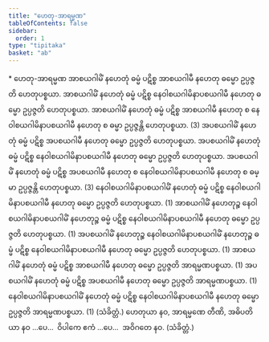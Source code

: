 ```yaml
---
title: "ဟေတု-အာရမ္မဏ"
tableOfContents: false
sidebar:
  order: 1
type: "tipitaka"
basket: "ab"
---
```



<DynamicBreadcrumb />

<Paragraph type="center">
* ဟေတု-အာရမ္မဏ
</Paragraph>

<Division number="138">

<Paragraph number="487">
အာစယဂါမိံ နဟေတုံ ဓမ္မံ ပဋိစ္စ အာစယဂါမီ နဟေတု ဓမ္မော ဥပ္ပဇ္ဇတိ ဟေတုပစ္စယာ. အာစယဂါမိံ နဟေတုံ ဓမ္မံ ပဋိစ္စ နေဝါစယဂါမိနာပစယဂါမီ နဟေတု ဓမ္မော ဥပ္ပဇ္ဇတိ ဟေတုပစ္စယာ. အာစယဂါမိံ နဟေတုံ ဓမ္မံ ပဋိစ္စ အာစယဂါမီ နဟေတု စ နေဝါစယဂါမိနာပစယဂါမီ နဟေတု စ ဓမ္မာ ဥပ္ပဇ္ဇန္တိ ဟေတုပစ္စယာ. (3)
</Paragraph>

<Paragraph number="488">
အပစယဂါမိံ နဟေတုံ ဓမ္မံ ပဋိစ္စ အပစယဂါမီ နဟေတု ဓမ္မော ဥပ္ပဇ္ဇတိ ဟေတုပစ္စယာ. အပစယဂါမိံ နဟေတုံ ဓမ္မံ ပဋိစ္စ နေဝါစယဂါမိနာပစယဂါမီ နဟေတု ဓမ္မော ဥပ္ပဇ္ဇတိ ဟေတုပစ္စယာ. အပစယဂါမိံ နဟေတုံ ဓမ္မံ ပဋိစ္စ အပစယဂါမီ နဟေတု စ နေဝါစယဂါမိနာပစယဂါမီ နဟေတု စ ဓမ္မာ ဥပ္ပဇ္ဇန္တိ ဟေတုပစ္စယာ. (3)
</Paragraph>

<Paragraph number="489">
နေဝါစယဂါမိနာပစယဂါမိံ နဟေတုံ ဓမ္မံ ပဋိစ္စ နေဝါစယဂါမိနာပစယဂါမီ နဟေတု ဓမ္မော ဥပ္ပဇ္ဇတိ ဟေတုပစ္စယာ. (1)
</Paragraph>

<Paragraph number="490">
အာစယဂါမိံ နဟေတုဉ္စ နေဝါစယဂါမိနာပစယဂါမိံ နဟေတုဉ္စ ဓမ္မံ ပဋိစ္စ နေဝါစယဂါမိနာပစယဂါမီ နဟေတု ဓမ္မော ဥပ္ပဇ္ဇတိ ဟေတုပစ္စယာ. (1)
</Paragraph>

<Paragraph number="491">
အပစယဂါမိံ နဟေတုဉ္စ နေဝါစယဂါမိနာပစယဂါမိံ နဟေတုဉ္စ ဓမ္မံ ပဋိစ္စ နေဝါစယဂါမိနာပစယဂါမီ နဟေတု ဓမ္မော ဥပ္ပဇ္ဇတိ ဟေတုပစ္စယာ. (1)
</Paragraph>

</Division>
<Division number="139">

<Paragraph number="492">
အာစယဂါမိံ နဟေတုံ ဓမ္မံ ပဋိစ္စ အာစယဂါမီ နဟေတု ဓမ္မော ဥပ္ပဇ္ဇတိ အာရမ္မဏပစ္စယာ. (1)
</Paragraph>

<Paragraph number="493">
အပစယဂါမိံ နဟေတုံ ဓမ္မံ ပဋိစ္စ အပစယဂါမီ နဟေတု ဓမ္မော ဥပ္ပဇ္ဇတိ အာရမ္မဏပစ္စယာ. (1)
</Paragraph>

<Paragraph number="494">
နေဝါစယဂါမိနာပစယဂါမိံ နဟေတုံ ဓမ္မံ ပဋိစ္စ နေဝါစယဂါမိနာပစယဂါမီ နဟေတု ဓမ္မော ဥပ္ပဇ္ဇတိ အာရမ္မဏပစ္စယာ. (1) (သံခိတ္တံ.)
</Paragraph>

<Paragraph number="495">
ဟေတုယာ နဝ, အာရမ္မဏေ တီဏိ, အဓိပတိယာ နဝ …ပေ…  ဝိပါကေ ဧကံ …ပေ…  အဝိဂတေ နဝ. (သံခိတ္တံ.)
</Paragraph>
</Division>